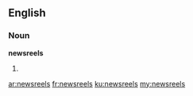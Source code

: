 ==English==

===Noun===
'''newsreels'''

# {{plural of|[[newsreel]]}}

[[ar:newsreels]]
[[fr:newsreels]]
[[ku:newsreels]]
[[my:newsreels]]